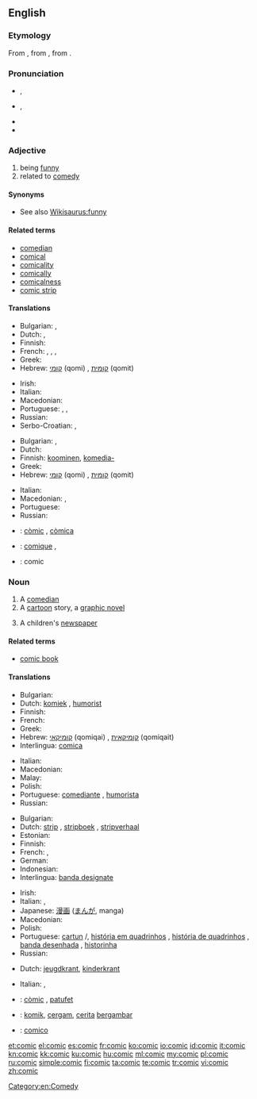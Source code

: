 {{also|còmic}}
==English==

{{wikipedia}}

===Etymology===
From {{etyl|la}} {{term|comicus|lang=la}}, from {{etyl|grc}} {{term|κωμικός||relating to comedy|tr=komikos|lang=grc|sc=polytonic}}, from {{term|κῶμος||carousal|tr=kōmos|lang=grc|sc=polytonic}}.

===Pronunciation===
* {{a|RP}} {{IPA|/ˈkɒmɪk/}}, {{X-SAMPA|/"kQmIk/}}
* {{a|GenAm}} {{IPA|/ˈkɑmɪk/}}, {{X-SAMPA|/"kAmIk/}}
* {{audio|en-us-comic.ogg|Audio (US)}}
* {{rhymes|ɒmɪk}}

===Adjective===
{{en-adj}}

# being [[funny]]
# related to [[comedy]]

====Synonyms====
* See also [[Wikisaurus:funny]]

====Related terms====
* [[comedian]]
* [[comical]]
* [[comicality]]
* [[comically]]
* [[comicalness]]
* [[comic strip]]

====Translations====
{{trans-top|being funny}}
* Bulgarian: {{t+|bg|смешен}}, {{t+|bg|комичен}}
* Dutch: {{t+|nl|grappig}}, {{t+|nl|komisch}}
* Finnish: {{t+|fi|koominen}}
* French: {{t+|fr|comique}}, {{t+|fr|drôle}}, {{t+|fr|cocasse}}, {{t+|fr|marrant}}
* Greek: {{t+|el|κωμικός|m|tr=komikós}}
* Hebrew: [[קומי]] (qomi) {{m}}, [[קומית]] (qomit) {{f}}
{{trans-mid}}
* Irish: {{t-|ga|greannmhar}}
* Italian: {{t+|it|comico}}
* Macedonian: {{t-|mk|комичен|m|tr=kómičen}}
* Portuguese: {{t+|pt|cômico}}, {{t+|pt|engraçado}}, {{t+|pt|divertido}}
* Russian: {{t+|ru|комический|tr=komíčeskij}}
* Serbo-Croatian: {{t-|sh|komičan|alt=kòmičan}}, {{t-|sh|smiješan|alt=smijéšan}}
{{trans-bottom}}

{{trans-top|related to comedy}}
* Bulgarian: {{t+|bg|комичен}}, {{t-|bg|комедиен}}
* Dutch: {{t+|nl|komisch}}
* Finnish: [[koominen]], [[komedia-]]
* Greek: {{t+|el|κωμικός|m|tr=komikós}}
* Hebrew: [[קומי]] (qomi) {{m}}, [[קומית]] (qomit) {{f}}
{{trans-mid}}
* Italian: {{t+|it|comico}}
* Macedonian: {{t-|mk|комедиски|m|tr=komédiski}}, {{t-|mk|комичен|m|tr=kómičen}}
* Portuguese: {{t+|pt|cômico}}
* Russian: {{t+|ru|комедийный|tr=komedíjnyj}}
{{trans-bottom}}

{{checktrans-top}}
* {{ttbc|ca}}: [[còmic]] {{m}}, [[còmica]] {{f}}
{{trans-mid}}
* {{ttbc|fr}}: [[comique]] {{m}}, {{f}}
* {{ttbc|ia}}: comic
{{trans-bottom}}

===Noun===
{{en-noun}}

# A [[comedian]]
# A [[cartoon]] story, a [[graphic novel]]
# {{British}} A children's [[newspaper]]

====Related terms====
* [[comic book]]

====Translations====
{{trans-top|a comedian}}
* Bulgarian: {{t+|bg|комик|m}}
* Dutch: [[komiek]] {{m}}, [[humorist]] {{m}}
* Finnish: {{t+|fi|koomikko}}
* French: {{t+|fr|comédien|m}}
* Greek: {{t+|el|κωμικός|m|tr=komikós|sc=Grek}}
* Hebrew: [[קומיקאי]] (qomiqai) {{m}}, [[קומיקאית]] (qomiqait) {{f}}
* Interlingua: [[comica]] {{f}}
{{trans-mid}}
* Italian: {{t+|it|comico|m}}
* Macedonian: {{t-|mk|комичар|m|tr=kómičar}}
* Malay: {{t-|ms|pelawak}}
* Polish: {{t-|pl|komik|m}}
* Portuguese: [[comediante]] {{m|f}}, [[humorista]] {{m|f}}
* Russian: {{t+|ru|комик|m|tr=kómik}}
{{trans-bottom}}

{{trans-top|a cartoon story}}
* Bulgarian: {{t-|bg|комикс|m}}
* Dutch: [[strip]] {{m}}, [[stripboek]] {{n}}, [[stripverhaal]] {{n}}
* Estonian: {{t-|et|koomiks|p}}
* Finnish: {{t+|fi|sarjakuva}}
* French: {{t+|fr|bande dessinée|f}}, {{t+|fr|BD|f}}
* German: {{t+|de|Comic|m}}
* Indonesian: {{t+|id|komik}}
* Interlingua: [[banda designate]]
{{trans-mid}}
* Irish: {{t-|ga|greannán|m}}
* Italian: {{t+|it|fumetto|m}}, {{t+|it|striscia|f}}
* Japanese: [[漫画]] ([[まんが]], manga)
* Macedonian: {{t-|mk|стрип|m|tr=strip}}
* Polish: {{t+|pl|komiks|m}}
* Portuguese: [[cartun]] {{m}}/{{f}}, [[história em quadrinhos]] {{f}}, [[história de quadrinhos]] {{f}}, [[banda desenhada]] {{f}}, [[historinha]] {{f}}
* Russian: {{t+|ru|комикс|m|tr=kómiks}}
{{trans-bottom}}

{{trans-top|a children's newspaper}}
* Dutch: [[jeugdkrant]], [[kinderkrant]]
{{trans-mid}}
* Italian: {{t+|it|giornaletto|m}}, {{t+|it|giornalino|m}}
{{trans-bottom}}

{{checktrans-top}}
* {{ttbc|ca}}: [[còmic]] {{m}}, [[patufet]] {{m}}
* {{ttbc|id}}: [[komik]], [[cergam]], [[cerita]] [[gambar|bergambar]]
{{trans-mid}}
* {{ttbc|ia}}: [[comico]] {{m}}

{{trans-bottom}}

[[Category:en:Comedy]]

[[et:comic]]
[[el:comic]]
[[es:comic]]
[[fr:comic]]
[[ko:comic]]
[[io:comic]]
[[id:comic]]
[[it:comic]]
[[kn:comic]]
[[kk:comic]]
[[ku:comic]]
[[hu:comic]]
[[ml:comic]]
[[my:comic]]
[[pl:comic]]
[[ru:comic]]
[[simple:comic]]
[[fi:comic]]
[[ta:comic]]
[[te:comic]]
[[tr:comic]]
[[vi:comic]]
[[zh:comic]]